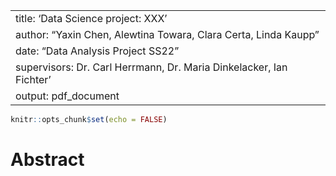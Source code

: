 ---
title: 'Data Science project: XXX '
author: "Yaxin Chen, Alewtina Towara, Clara Certa, Linda Kaupp "
date: "Data Analysis Project SS22"
supervisors: Dr. Carl Herrmann, Dr. Maria Dinkelacker, Ian Fichter'
output: pdf_document
----

```r
knitr::opts_chunk$set(echo = FALSE)
```

# Abstract

